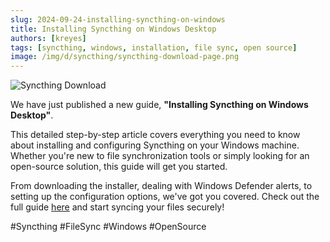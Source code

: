 ```yaml
---
slug: 2024-09-24-installing-syncthing-on-windows
title: Installing Syncthing on Windows Desktop
authors: [kreyes]
tags: [syncthing, windows, installation, file sync, open source]
image: /img/d/syncthing/syncthing-download-page.png
---
```


![Syncthing Download](/img/d/syncthing/syncthing-download-page.png)

We have just published a new guide, **"Installing Syncthing on Windows Desktop"**.

This detailed step-by-step article covers everything you need to know about installing and configuring Syncthing on your Windows machine. Whether you're new to file synchronization tools or simply looking for an open-source solution, this guide will get you started.

<!--truncate-->

From downloading the installer, dealing with Windows Defender alerts, to setting up the configuration options, we've got you covered. Check out the full guide [here](http://localhost:3000/docs/Syncthing/Install/installing-syncthing-on-windows-desktop) and start syncing your files securely!

#Syncthing #FileSync #Windows #OpenSource
